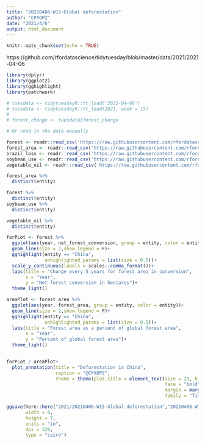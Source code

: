 ```yaml
---
title: "20210406-W15-Global deforestation"
author: "CPXOPZ"
date: "2021/4/6"
output: html_document
---
```


```r
knitr::opts_chunk$set(echo = TRUE)
```

https://github.com/rfordatascience/tidytuesday/blob/master/data/2021/2021-04-06

```r
library(dplyr)
library(ggplot2)
library(gghighlight)
library(patchwork)
```

```r
# tuesdata <- tidytuesdayR::tt_load('2021-04-06')
# tuesdata <- tidytuesdayR::tt_load(2021, week = 15)
# 
# forest_change <- tuesdata$forest_change

# Or read in the data manually

forest <- readr::read_csv('https://raw.githubusercontent.com/rfordatascience/tidytuesday/master/data/2021/2021-04-06/forest.csv')
forest_area <- readr::read_csv('https://raw.githubusercontent.com/rfordatascience/tidytuesday/master/data/2021/2021-04-06/forest_area.csv')
brazil_loss <- readr::read_csv('https://raw.githubusercontent.com/rfordatascience/tidytuesday/master/data/2021/2021-04-06/brazil_loss.csv')
soybean_use <- readr::read_csv('https://raw.githubusercontent.com/rfordatascience/tidytuesday/master/data/2021/2021-04-06/soybean_use.csv')
vegetable_oil <- readr::read_csv('https://raw.githubusercontent.com/rfordatascience/tidytuesday/master/data/2021/2021-04-06/vegetable_oil.csv')

```

```r
forest_area %>% 
  distinct(entity)

forest %>% 
  distinct(entity)
soybean_use %>% 
  distinct(entity)

vegetable_oil %>% 
  distinct(entity)
```

```r
forPLot <- forest %>% 
  ggplot(aes(year, net_forest_conversion, group = entity, color = entity))+
  geom_line(size = 2,show.legend = F)+
  gghighlight(entity == "China",
              unhighlighted_params = list(size = 0.5))+
  scale_y_continuous(labels = scales::comma_format())+
  labs(title = "Change every 5 years for forest area in conversion",
       x = "Year",
       y = "Net forest conversion in hectares")+
  theme_light()

areaPlot <- forest_area %>% 
  ggplot(aes(year, forest_area, group = entity, color = entity))+
  geom_line(size = 2,show.legend = F)+
  gghighlight(entity == "China",
              unhighlighted_params = list(size = 0.5))+
  labs(title = "Forest area as a percent of global forest area",
       x = "Year",
       y = "Percent of global forest area")+
  theme_light()
  
```

```r
forPLot / areaPlot+
  plot_annotation(title = "Deforestation in China",
                  caption = "@CPXOPZ",
                  theme = theme(plot.title = element_text(size = 23, hjust = 0.5,
                                                          face = "bold",
                                                          margin = margin(10,5,10,5),
                                                          family = "Times")))

ggsave(here::here("2021/20210406-W15-Global deforestation","20210406-W15-Global_deforestation.png"),
       width = 6,
       height = 7,
       units = "in",
       dpi = 320,
       type = "cairo")

```

